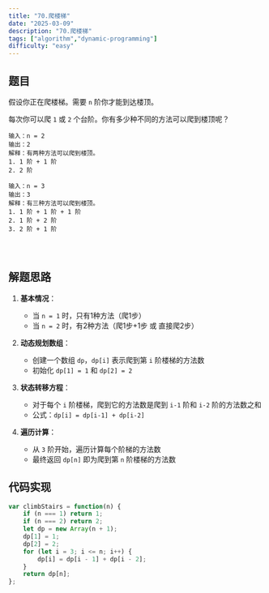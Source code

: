 ```yaml
---
title: "70.爬楼梯"
date: "2025-03-09"
description: "70.爬楼梯"
tags: ["algorithm","dynamic-programming"]
difficulty: "easy"
---
```


## 题目

假设你正在爬楼梯。需要 `n` 阶你才能到达楼顶。

每次你可以爬 `1` 或 `2` 个台阶。你有多少种不同的方法可以爬到楼顶呢？

```
输入：n = 2
输出：2
解释：有两种方法可以爬到楼顶。
1. 1 阶 + 1 阶
2. 2 阶

输入：n = 3
输出：3
解释：有三种方法可以爬到楼顶。
1. 1 阶 + 1 阶 + 1 阶
2. 1 阶 + 2 阶
3. 2 阶 + 1 阶




```

## 解题思路

1. **基本情况**：
   - 当 `n = 1` 时，只有1种方法（爬1步）
   - 当 `n = 2` 时，有2种方法（爬1步+1步 或 直接爬2步）

2. **动态规划数组**：
   - 创建一个数组 `dp`，`dp[i]` 表示爬到第 `i` 阶楼梯的方法数
   - 初始化 `dp[1] = 1` 和 `dp[2] = 2`

3. **状态转移方程**：
   - 对于每个 `i` 阶楼梯，爬到它的方法数是爬到 `i-1` 阶和 `i-2` 阶的方法数之和
   - 公式：`dp[i] = dp[i-1] + dp[i-2]`

4. **遍历计算**：
   - 从 `3` 阶开始，遍历计算每个阶梯的方法数
   - 最终返回 `dp[n]` 即为爬到第 `n` 阶楼梯的方法数





## 代码实现

```js
var climbStairs = function(n) {
    if (n === 1) return 1;
    if (n === 2) return 2;
    let dp = new Array(n + 1);
    dp[1] = 1;
    dp[2] = 2;  
    for (let i = 3; i <= n; i++) {
        dp[i] = dp[i - 1] + dp[i - 2];
    }
    return dp[n];
};          

``` 